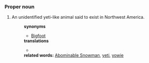 ===Proper noun===
#An unidentified yeti-like animal said to exist in Northwest America.
#:'''synonyms'''
#:*[[Bigfoot]]
#:'''translations'''
#:*
#:'''related words:''' [[Abominable Snowman]], [[yeti]], [[yowie]]